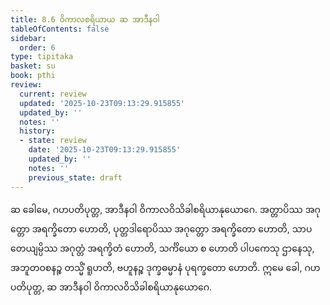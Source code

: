 ```yaml
---
title: 8.6 ဝိကာလစရိယာယ ဆ အာဒီနဝါ
tableOfContents: false
sidebar:
  order: 6
type: tipitaka
basket: su
book: pthi
review:
  current: review
  updated: '2025-10-23T09:13:29.915855'
  updated_by: ''
  notes: ''
  history:
  - state: review
    date: '2025-10-23T09:13:29.915855'
    updated_by: ''
    notes: ''
    previous_state: draft
---
```



<ReviewStatus review={frontmatter.review} showDetails={true} />

<HypothesisAnnotation frontmatter={frontmatter} />

<DynamicBreadcrumb />

<Division number="249" book="pthi" e="ch" v="8" p="148">

<Paragraph number="587" book="pthi">
ဆ ခေါမေ, ဂဟပတိပုတ္တ, အာဒီနဝါ ဝိကာလဝိသိခါစရိယာနုယောဂေ. အတ္တာပိဿ အဂုတ္တော အရက္ခိတော ဟောတိ, ပုတ္တဒါရောပိဿ အဂုတ္တော အရက္ခိတော ဟောတိ, သာပတေယျမ္ပိဿ အဂုတ္တံ အရက္ခိတံ ဟောတိ, သင်္ကိယော စ ဟောတိ ပါပကေသု ဌာနေသု, အဘူတဝစနဉ္စ တသ္မိံ ရူဟတိ, ဗဟူနဉ္စ ဒုက္ခဓမ္မာနံ ပုရက္ခတော ဟောတိ. ဣမေ ခေါ, ဂဟပတိပုတ္တ, ဆ အာဒီနဝါ ဝိကာလဝိသိခါစရိယာနုယောဂေ.
</Paragraph>
</Division>